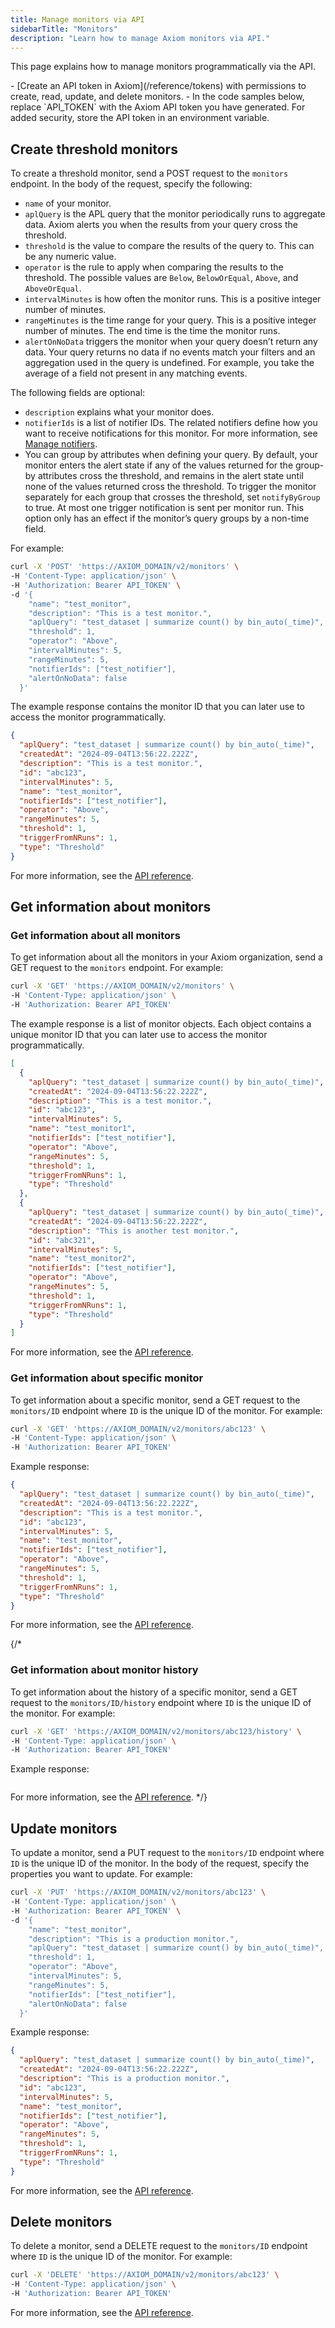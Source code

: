 ```yaml
---
title: Manage monitors via API
sidebarTitle: "Monitors"
description: "Learn how to manage Axiom monitors via API."
---
```



This page explains how to manage monitors programmatically via the API.

<Prerequisites />
- [Create an API token in Axiom](/reference/tokens) with permissions to create, read, update, and delete monitors.
- In the code samples below, replace `API_TOKEN` with the Axiom API token you have generated. For added security, store the API token in an environment variable.

## Create threshold monitors

To create a threshold monitor, send a POST request to the `monitors` endpoint. In the body of the request, specify the following:
- `name` of your monitor.
- `aplQuery` is the APL query that the monitor periodically runs to aggregate data. Axiom alerts you when the results from your query cross the threshold.
- `threshold` is the value to compare the results of the query to. This can be any numeric value.
- `operator` is the rule to apply when comparing the results to the threshold. The possible values are `Below`, `BelowOrEqual`, `Above`, and `AboveOrEqual`.
- `intervalMinutes` is how often the monitor runs. This is a positive integer number of minutes.
- `rangeMinutes` is the time range for your query. This is a positive integer number of minutes. The end time is the time the monitor runs.
- `alertOnNoData` triggers the monitor when your query doesn’t return any data. Your query returns no data if no events match your filters and an aggregation used in the query is undefined. For example, you take the average of a field not present in any matching events.

The following fields are optional:
- `description` explains what your monitor does.
- `notifierIds` is a list of notifier IDs. The related notifiers define how you want to receive notifications for this monitor. For more information, see [Manage notifiers](/restapi/manage-resources/manage-notifiers).
- You can group by attributes when defining your query. By default, your monitor enters the alert state if any of the values returned for the group-by attributes cross the threshold, and remains in the alert state until none of the values returned cross the threshold. To trigger the monitor separately for each group that crosses the threshold, set `notifyByGroup` to true. At most one trigger notification is sent per monitor run. This option only has an effect if the monitor’s query groups by a non-time field.

For example:

```bash
curl -X 'POST' 'https://AXIOM_DOMAIN/v2/monitors' \
-H 'Content-Type: application/json' \
-H 'Authorization: Bearer API_TOKEN' \
-d '{
    "name": "test_monitor",
    "description": "This is a test monitor.",
    "aplQuery": "test_dataset | summarize count() by bin_auto(_time)",
    "threshold": 1,
    "operator": "Above",
    "intervalMinutes": 5,
    "rangeMinutes": 5,
    "notifierIds": ["test_notifier"],
    "alertOnNoData": false
  }'
```

<Info>
<ReplaceDomain />
<ReplaceToken />
</Info>

The example response contains the monitor ID that you can later use to access the monitor programmatically.

```json
{
  "aplQuery": "test_dataset | summarize count() by bin_auto(_time)",
  "createdAt": "2024-09-04T13:56:22.222Z",
  "description": "This is a test monitor.",
  "id": "abc123",
  "intervalMinutes": 5,
  "name": "test_monitor",
  "notifierIds": ["test_notifier"],
  "operator": "Above",
  "rangeMinutes": 5,
  "threshold": 1,
  "triggerFromNRuns": 1,
  "type": "Threshold"
}
```

For more information, see the [API reference](/restapi/endpoints/createMonitor).

## Get information about monitors

### Get information about all monitors

To get information about all the monitors in your Axiom organization, send a GET request to the `monitors` endpoint. For example:

```bash
curl -X 'GET' 'https://AXIOM_DOMAIN/v2/monitors' \
-H 'Content-Type: application/json' \
-H 'Authorization: Bearer API_TOKEN'
```

<Info>
<ReplaceDomain />
<ReplaceToken />
</Info>

The example response is a list of monitor objects. Each object contains a unique monitor ID that you can later use to access the monitor programmatically.

```json
[
  {
    "aplQuery": "test_dataset | summarize count() by bin_auto(_time)",
    "createdAt": "2024-09-04T13:56:22.222Z",
    "description": "This is a test monitor.",
    "id": "abc123",
    "intervalMinutes": 5,
    "name": "test_monitor1",
    "notifierIds": ["test_notifier"],
    "operator": "Above",
    "rangeMinutes": 5,
    "threshold": 1,
    "triggerFromNRuns": 1,
    "type": "Threshold"
  },
  {
    "aplQuery": "test_dataset | summarize count() by bin_auto(_time)",
    "createdAt": "2024-09-04T13:56:22.222Z",
    "description": "This is another test monitor.",
    "id": "abc321",
    "intervalMinutes": 5,
    "name": "test_monitor2",
    "notifierIds": ["test_notifier"],
    "operator": "Above",
    "rangeMinutes": 5,
    "threshold": 1,
    "triggerFromNRuns": 1,
    "type": "Threshold"
  }
]
```

For more information, see the [API reference](/restapi/endpoints/getMonitors).

### Get information about specific monitor

To get information about a specific monitor, send a GET request to the `monitors/ID` endpoint where `ID` is the unique ID of the monitor. For example:

```bash
curl -X 'GET' 'https://AXIOM_DOMAIN/v2/monitors/abc123' \
-H 'Content-Type: application/json' \
-H 'Authorization: Bearer API_TOKEN'
```

<Info>
<ReplaceDomain />
<ReplaceToken />
</Info>

Example response:

```json
{
  "aplQuery": "test_dataset | summarize count() by bin_auto(_time)",
  "createdAt": "2024-09-04T13:56:22.222Z",
  "description": "This is a test monitor.",
  "id": "abc123",
  "intervalMinutes": 5,
  "name": "test_monitor",
  "notifierIds": ["test_notifier"],
  "operator": "Above",
  "rangeMinutes": 5,
  "threshold": 1,
  "triggerFromNRuns": 1,
  "type": "Threshold"
}
```

For more information, see the [API reference](/restapi/endpoints/getMonitor).

{/*
### Get information about monitor history

To get information about the history of a specific monitor, send a GET request to the `monitors/ID/history` endpoint where `ID` is the unique ID of the monitor. For example:

```bash
curl -X 'GET' 'https://AXIOM_DOMAIN/v2/monitors/abc123/history' \
-H 'Content-Type: application/json' \
-H 'Authorization: Bearer API_TOKEN'
```

<Info>
<ReplaceDomain />
<ReplaceToken />
</Info>

Example response:

```json

```

For more information, see the [API reference](/restapi/endpoints/getMonitor).
*/}

## Update monitors

To update a monitor, send a PUT request to the `monitors/ID` endpoint where `ID` is the unique ID of the monitor. In the body of the request, specify the properties you want to update. For example:

```bash
curl -X 'PUT' 'https://AXIOM_DOMAIN/v2/monitors/abc123' \
-H 'Content-Type: application/json' \
-H 'Authorization: Bearer API_TOKEN' \
-d '{
    "name": "test_monitor",
    "description": "This is a production monitor.",
    "aplQuery": "test_dataset | summarize count() by bin_auto(_time)",
    "threshold": 1,
    "operator": "Above",
    "intervalMinutes": 5,
    "rangeMinutes": 5,
    "notifierIds": ["test_notifier"],
    "alertOnNoData": false
  }'
```

<Info>
<ReplaceDomain />
<ReplaceToken />
</Info>

Example response:

```json
{
  "aplQuery": "test_dataset | summarize count() by bin_auto(_time)",
  "createdAt": "2024-09-04T13:56:22.222Z",
  "description": "This is a production monitor.",
  "id": "abc123",
  "intervalMinutes": 5,
  "name": "test_monitor",
  "notifierIds": ["test_notifier"],
  "operator": "Above",
  "rangeMinutes": 5,
  "threshold": 1,
  "triggerFromNRuns": 1,
  "type": "Threshold"
}
```

For more information, see the [API reference](/restapi/endpoints/updateMonitor).

## Delete monitors

To delete a monitor, send a DELETE request to the `monitors/ID` endpoint where `ID` is the unique ID of the monitor. For example:

```bash
curl -X 'DELETE' 'https://AXIOM_DOMAIN/v2/monitors/abc123' \
-H 'Content-Type: application/json' \
-H 'Authorization: Bearer API_TOKEN'
```

<Info>
<ReplaceDomain />
<ReplaceToken />
</Info>

For more information, see the [API reference](/restapi/endpoints/deleteMonitor).